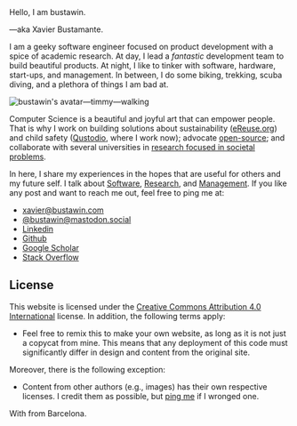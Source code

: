 <div>
  <div className="lead">Hello, I am bustawin.</div>
  <p>—aka Xavier Bustamante.</p>
</div>

I am a geeky software engineer focused on product development with
a spice of academic research.
At day, I lead a *fantastic* development team to build beautiful products.
At night, I like to tinker with software, hardware, start-ups, and management.
In between, I do some biking, trekking, scuba diving, and a plethora of things
I am bad at.

![bustawin's avatar—timmy—walking](_about/timmy-walk.gif "My avatar—created by my dearest friend Nataly.")

Computer Science is a beautiful and joyful art that can empower people.
That is why I work on building solutions about sustainability
([eReuse.org](https://www.ereuse.org)) and child safety
([Qustodio](https://www.qustodio.com), where I work now);
advocate [open-source](https://github.com/bustawin/);
and collaborate with several universities
in [research focused in societal problems](https://scholar.google.com/citations?user=WwvhOx4AAAAJ).

In here, I share my experiences in the hopes that are useful for others and my future self.
I talk about [Software](/software), [Research](/research), and [Management](/manage).
If you like any post and want to reach me out, feel free to ping me at:

<ul className="icon-list">
  <li>
    <a href="mailto:xavier@bustawin.com"><Icon name="envelope" className="icon-list__icon" />xavier@bustawin.com</a>
  </li>
  <li>
    <a href="https://mastodon.social/@bustawin"><Icon name="mastodon" className="icon-list__icon"/>@bustawin@mastodon.social</a>
  </li>
  <li>
    <a href="http://linkedin.com/in/bustawin/"><Icon name="linkedin" className="icon-list__icon" />Linkedin</a>
  </li>
  <li>
    <a href="https://github.com/bustawin/"><Icon name="github" className="icon-list__icon" />Github</a>
  </li>
  <li>
    <a href="https://scholar.google.com/citations?user=WwvhOx4AAAAJ"><Icon name="bank2" className="icon-list__icon" />Google Scholar</a>
  </li>
  <li>
    <a href="https://stackoverflow.com/users/2710757"><Icon name="stack-overflow" className="icon-list__icon"/>Stack Overflow</a>
  </li>
</ul>

## License

This website is licensed under
the [Creative Commons Attribution 4.0 International](https://creativecommons.org/licenses/by/4.0/)
license.
In addition, the following terms apply:

* Feel free to remix this to make your own website, as long as it is not just a copycat from mine.
  This means that any deployment of this code must significantly differ in design and content from
  the original site.

Moreover, there is the following exception:

* Content from other authors (e.g., images) has their own respective licenses.
  I credit them as possible, but <a href="mailto:xavier@bustawin.com">ping me</a> if I wronged one.

With <Icon name="heart"/> from Barcelona.